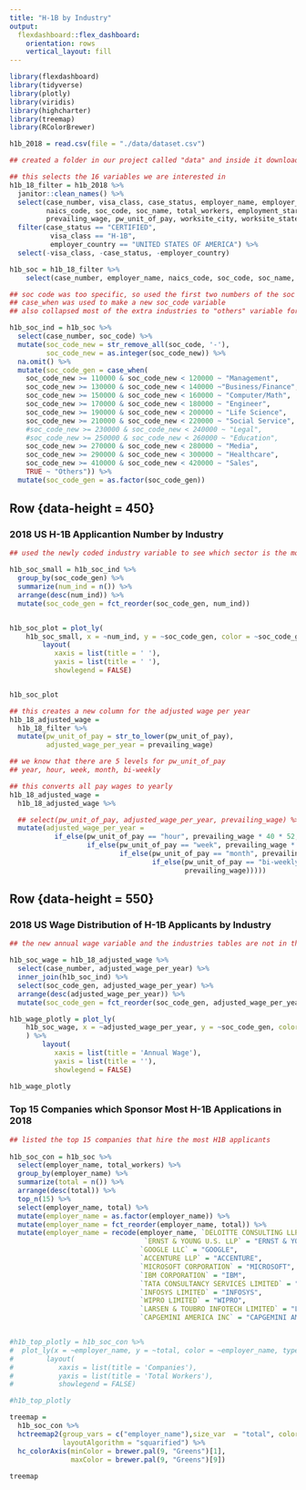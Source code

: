 ```yaml
---
title: "H-1B by Industry"
output: 
  flexdashboard::flex_dashboard:
    orientation: rows
    vertical_layout: fill
---
```


```r
library(flexdashboard)
library(tidyverse)
library(plotly)
library(viridis)
library(highcharter)
library(treemap)
library(RColorBrewer)
```


```r
h1b_2018 = read.csv(file = "./data/dataset.csv")  

## created a folder in our project called "data" and inside it downloaded the dataset and called it "dataset.csv" 

## this selects the 16 variables we are interested in
h1b_18_filter = h1b_2018 %>% 
  janitor::clean_names() %>% 
  select(case_number, visa_class, case_status, employer_name, employer_country, employer_city, employer_state,
         naics_code, soc_code, soc_name, total_workers, employment_start_date, employment_end_date, full_time_position,
         prevailing_wage, pw_unit_of_pay, worksite_city, worksite_state, h1b_dependent) %>%
  filter(case_status == "CERTIFIED",
          visa_class == "H-1B",
          employer_country == "UNITED STATES OF AMERICA") %>% 
  select(-visa_class, -case_status, -employer_country)

h1b_soc = h1b_18_filter %>% 
    select(case_number, employer_name, naics_code, soc_code, soc_name, total_workers, employment_start_date, employment_end_date, full_time_position)

```



```r
## soc code was too specific, so used the first two numbers of the soc code to categorize industries more broadly via bls website specifications 
## case_when was used to make a new soc_code variable
## also collapsed most of the extra industries to "others" variable for a reasonable graph and table

h1b_soc_ind = h1b_soc %>%
  select(case_number, soc_code) %>% 
  mutate(soc_code_new = str_remove_all(soc_code, '-'),
         soc_code_new = as.integer(soc_code_new)) %>% 
  na.omit() %>% 
  mutate(soc_code_gen = case_when(
    soc_code_new >= 110000 & soc_code_new < 120000 ~ "Management",
    soc_code_new >= 130000 & soc_code_new < 140000 ~"Business/Finance",
    soc_code_new >= 150000 & soc_code_new < 160000 ~ "Computer/Math",
    soc_code_new >= 170000 & soc_code_new < 180000 ~ "Engineer",
    soc_code_new >= 190000 & soc_code_new < 200000 ~ "Life Science",
    soc_code_new >= 210000 & soc_code_new < 220000 ~ "Social Service",
    #soc_code_new >= 230000 & soc_code_new < 240000 ~ "Legal",
    #soc_code_new >= 250000 & soc_code_new < 260000 ~ "Education",
    soc_code_new >= 270000 & soc_code_new < 280000 ~ "Media",
    soc_code_new >= 290000 & soc_code_new < 300000 ~ "Healthcare",
    soc_code_new >= 410000 & soc_code_new < 420000 ~ "Sales",
    TRUE ~ "Others")) %>% 
  mutate(soc_code_gen = as.factor(soc_code_gen))

```

Row {data-height = 450}
-----------------------------------------------------------------------

### 2018 US H-1B Applicantion Number by Industry

```r
## used the newly coded industry variable to see which sector is the most popular with h1b applicants 

h1b_soc_small = h1b_soc_ind %>%
  group_by(soc_code_gen) %>%
  summarize(num_ind = n()) %>% 
  arrange(desc(num_ind)) %>% 
  mutate(soc_code_gen = fct_reorder(soc_code_gen, num_ind))


h1b_soc_plot = plot_ly(
    h1b_soc_small, x = ~num_ind, y = ~soc_code_gen, color = ~soc_code_gen, type = "bar", colors = "Set1", orientation = 'h' ) %>% 
        layout(
           xaxis = list(title = ' '),
           yaxis = list(title = ' '), 
           showlegend = FALSE)


h1b_soc_plot
```


```r
## this creates a new column for the adjusted wage per year 
h1b_18_adjusted_wage = 
  h1b_18_filter %>% 
  mutate(pw_unit_of_pay = str_to_lower(pw_unit_of_pay), 
         adjusted_wage_per_year = prevailing_wage)  

## we know that there are 5 levels for pw_unit_of_pay
## year, hour, week, month, bi-weekly 

## this converts all pay wages to yearly 
h1b_18_adjusted_wage = 
  h1b_18_adjusted_wage %>%

  ## select(pw_unit_of_pay, adjusted_wage_per_year, prevailing_wage) %>% 
  mutate(adjusted_wage_per_year = 
           if_else(pw_unit_of_pay == "hour", prevailing_wage * 40 * 52, 
                   if_else(pw_unit_of_pay == "week", prevailing_wage * 52, 
                           if_else(pw_unit_of_pay == "month", prevailing_wage * 12, 
                                   if_else(pw_unit_of_pay == "bi-weekly", prevailing_wage * 26, 
                                           prevailing_wage)))))


```


Row {data-height = 550}
-----------------------------------------------------------------------

### 2018 US Wage Distribution of H-1B Applicants by Industry

```r
## the new annual wage variable and the industries tables are not in the same table, so inner joined by case_number to form one table with both variables.

h1b_soc_wage = h1b_18_adjusted_wage %>% 
  select(case_number, adjusted_wage_per_year) %>% 
  inner_join(h1b_soc_ind) %>% 
  select(soc_code_gen, adjusted_wage_per_year) %>% 
  arrange(desc(adjusted_wage_per_year)) %>% 
  mutate(soc_code_gen = fct_reorder(soc_code_gen, adjusted_wage_per_year))

h1b_wage_plotly = plot_ly(
    h1b_soc_wage, x = ~adjusted_wage_per_year, y = ~soc_code_gen, color = ~soc_code_gen, type = "box", colors = "Set2", orientation = 'h'
    ) %>% 
        layout(
           xaxis = list(title = 'Annual Wage'),
           yaxis = list(title = ''), 
           showlegend = FALSE)

h1b_wage_plotly

```


### Top 15 Companies which Sponsor Most H-1B Applications in 2018

```r
## listed the top 15 companies that hire the most H1B applicants 
  
h1b_soc_con = h1b_soc %>% 
  select(employer_name, total_workers) %>% 
  group_by(employer_name) %>% 
  summarize(total = n()) %>% 
  arrange(desc(total)) %>% 
  top_n(15) %>% 
  select(employer_name, total) %>% 
  mutate(employer_name = as.factor(employer_name)) %>% 
  mutate(employer_name = fct_reorder(employer_name, total)) %>% 
  mutate(employer_name = recode(employer_name, `DELOITTE CONSULTING LLP` = "DELOITTE CONSULTING",
                                 `ERNST & YOUNG U.S. LLP` = "ERNST & YOUNG U.S.",
                                `GOOGLE LLC` = "GOOGLE",
                                `ACCENTURE LLP` = "ACCENTURE",
                                `MICROSOFT CORPORATION` = "MICROSOFT",
                                `IBM CORPORATION` = "IBM",
                                `TATA CONSULTANCY SERVICES LIMITED` = "TATA CONSULTANCY SERVICES",
                                `INFOSYS LIMITED` = "INFOSYS",
                                `WIPRO LIMITED` = "WIPRO",
                                `LARSEN & TOUBRO INFOTECH LIMITED` = "LARSEN & TOUBRO INFOTECH",
                                `CAPGEMINI AMERICA INC` = "CAPGEMINI AMERICA, INC"))


#h1b_top_plotly = h1b_soc_con %>% 
#  plot_ly(x = ~employer_name, y = ~total, color = ~employer_name, type = 'bar', colors = "Set2") %>% 
#        layout(
#           xaxis = list(title = 'Companies'),
#           yaxis = list(title = 'Total Workers'), 
#           showlegend = FALSE)

#h1b_top_plotly

treemap = 
  h1b_soc_con %>% 
  hctreemap2(group_vars = c("employer_name"),size_var  = "total", color_var = "total",
             layoutAlgorithm = "squarified") %>% 
  hc_colorAxis(minColor = brewer.pal(9, "Greens")[1],
               maxColor = brewer.pal(9, "Greens")[9])
  
treemap


```

